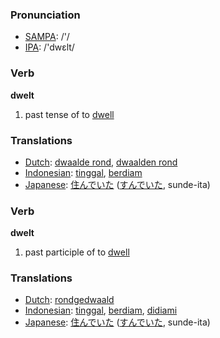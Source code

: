 === Pronunciation ===
*[[w:SAMPA|SAMPA]]: /'/
*[[w:IPA|IPA]]: /'dwεlt/

=== Verb ===

'''dwelt'''

# past tense of to [[dwell]]

=== Translations ===
*[[Dutch]]: [[dwaalde rond]], [[dwaalden rond]]
*[[Indonesian]]: [[tinggal]], [[diam|berdiam]]
*[[Japanese]]: [[住んでいた]] ([[すんでいた]], sunde-ita)

=== Verb ===

'''dwelt'''

# past participle of to [[dwell]]

=== Translations ===
*[[Dutch]]: [[rondgedwaald]]
*[[Indonesian]]: [[tinggal]], [[diam|berdiam]], [[diam|didiami]]
*[[Japanese]]: [[住んでいた]] ([[すんでいた]], sunde-ita)